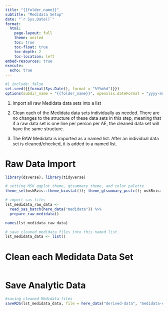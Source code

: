 ```yaml
---
title: "{{folder_name}}"
subtitle: "Medidata Setup"
date: "`r Sys.Date()`"
format:
  html:
    page-layout: full
    theme: united
    toc: true
    toc-float: true
    toc-depth: 2
    toc-location: left
embed-resources: true
execute: 
  echo: true
---
```


```r
#| include: false
set.seed({{format(Sys.Date(), format = "%Y%m%d")}})
options(subdir_name = "{{folder_name}}", openxlsx.dateFormat = "yyyy-mm-dd")
```

1. Import all raw Medidata data sets into a list

1. Clean each of the Medidata data sets individually as needed. There are no changes to the structure of these data sets in this step, meaning that if a raw data set is one line per person per AE, the cleaned data set will have the same structure.

1. The RAW Medidata is imported as a named list. After an individual data set is cleaned/checked, it is added to a named list.

# Raw Data Import

```r
library(dsverse); library(tidyverse)

# setting MSK ggplot theme, gtsummary theme, and color palette
theme_set(mskRvis::theme_biostat()); theme_gtsummary_pcctc(); mskRvis::set_msk_palette()

# import sas files
lst_medidata_raw_data <-
  read_sas_batch(here_data("medidata")) %>%
  prepare_raw_medidata()

names(lst_medidata_raw_data)

# save cleaned medidata files into this named list.
lst_medidata_data <- list()

```

# Clean each Medidata Data Set

```r

```

# Save Analytic Data

```r
#saving cleaned Medidata files
saveRDS(lst_medidata_data, file = here_data("derived-data", "medidata-cleaned.RDS"))
```
